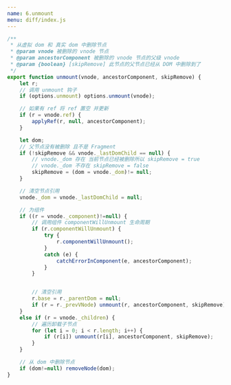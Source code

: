 ```yaml
---
name: 6.unmount
menu: diff/index.js
---
```


```js
/**
 * 从虚拟 dom 和 真实 dom 中删除节点
 * @param vnode 被删除的 vnode 节点
 * @param ancestorComponent 被删除的 vnode 节点的父级 vnode
 * @param {boolean} [skipRemove] 此节点的父节点已经从 DOM 中删除到了
 */
export function unmount(vnode, ancestorComponent, skipRemove) {
    let r;
    // 调用 unmount 钩子
	if (options.unmount) options.unmount(vnode);

    // 如果有 ref 将 ref 置空 并更新
	if (r = vnode.ref) {
		applyRef(r, null, ancestorComponent);
	}

	let dom;
	// 父节点没有被删除 且不是 Fragment
	if (!skipRemove && vnode._lastDomChild == null) {
		// vnode._dom 存在 当前节点已经被删除所以 skipRemove = true 
		// vnode._dom 不存在 skipRemove = false
		skipRemove = (dom = vnode._dom)!= null;
	}

	// 清空节点引用
	vnode._dom = vnode._lastDomChild = null;

	// 为组件
	if ((r = vnode._component)!=null) {
		// 调用组件 componentWillUnmount 生命周期
		if (r.componentWillUnmount) {
			try {
				r.componentWillUnmount();
			}
			catch (e) {
				catchErrorInComponent(e, ancestorComponent);
			}
		}


		// 清空引用
		r.base = r._parentDom = null;
		if (r = r._prevVNode) unmount(r, ancestorComponent, skipRemove);
	}
	else if (r = vnode._children) {
		// 遍历卸载子节点
		for (let i = 0; i < r.length; i++) {
			if (r[i]) unmount(r[i], ancestorComponent, skipRemove);
		}
	}

	// 从 dom 中删除节点
	if (dom!=null) removeNode(dom);
}
```